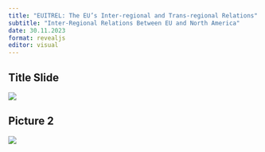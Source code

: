 ```yaml
---
title: "EUITREL: The EU’s Inter-regional and Trans-regional Relations"
subtitle: "Inter-Regional Relations Between EU and North America"
date: 30.11.2023
format: revealjs
editor: visual
---
```


## Title Slide

![](/lecture/images/2023-2024%20Autumn/Hakan%20Mehmetcik%202023%20Autumn%205/HM%205.png)

## Picture 2

![](/lecture/images/2023-2024%20Autumn/Hakan%20Mehmetcik%202023%20Autumn%205/WhatsApp%20Image%202023-12-10%20at%201.27.28%20AM.jpeg)
